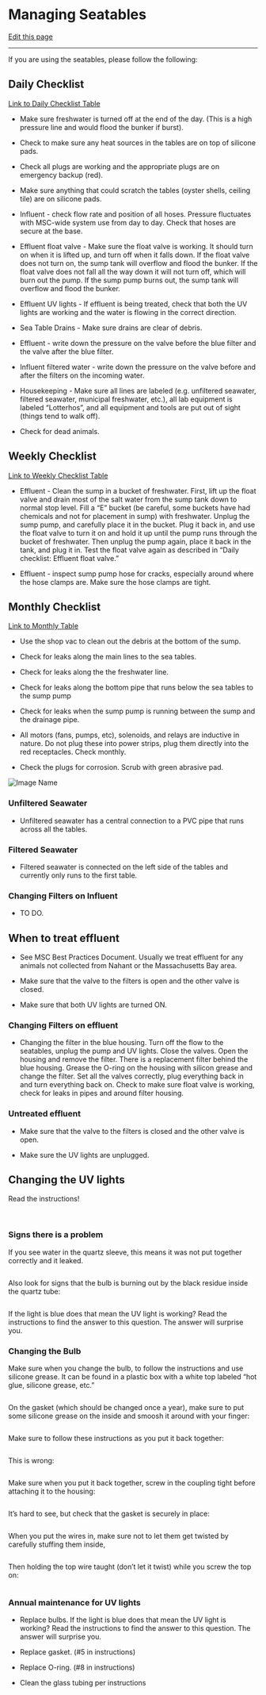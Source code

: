 # Managing Seatables

[Edit this page](https://github.com/DrK-Lo/lotterhoslabprotocols/edit/main/field_Seatables.qmd)

------------------------------------------------------------------------

If you are using the seatables, please follow the following:

## **Daily Checklist** {.unnumbered}

[Link to Daily Checklist Table](https://docs.google.com/spreadsheets/d/1oQnhrPk-GJYOvP48skjc4ehimgx4G3M1Ne0vrJx371c/edit#gid=0)

-   Make sure freshwater is turned off at the end of the day. (This is a high pressure line and would flood the bunker if burst).

-   Check to make sure any heat sources in the tables are on top of silicone pads.

-   Check all plugs are working and the appropriate plugs are on emergency backup (red).

-   Make sure anything that could scratch the tables (oyster shells, ceiling tile) are on silicone pads.

-   Influent - check flow rate and position of all hoses. Pressure fluctuates with MSC-wide system use from day to day. Check that hoses are secure at the base.

-   Effluent float valve - Make sure the float valve is working. It should turn on when it is lifted up, and turn off when it falls down. If the float valve does not turn on, the sump tank will overflow and flood the bunker. If the float valve does not fall all the way down it will not turn off, which will burn out the pump. If the sump pump burns out, the sump tank will overflow and flood the bunker.

-   Effluent UV lights - If effluent is being treated, check that both the UV lights are working and the water is flowing in the correct direction.

-   Sea Table Drains - Make sure drains are clear of debris.

-   Effluent - write down the pressure on the valve before the blue filter and the valve after the blue filter.

-   Influent filtered water - write down the pressure on the valve before and after the filters on the incoming water.

-   Housekeeping - Make sure all lines are labeled (e.g. unfiltered seawater, filtered seawater, municipal freshwater, etc.), all lab equipment is labeled "Lotterhos", and all equipment and tools are put out of sight (things tend to walk off).

-   Check for dead animals.

## **Weekly Checklist** {.unnumbered}

[Link to Weekly Checklist Table](https://docs.google.com/spreadsheets/d/1oQnhrPk-GJYOvP48skjc4ehimgx4G3M1Ne0vrJx371c/edit#gid=1794014838)

-   Effluent - Clean the sump in a bucket of freshwater. First, lift up the float valve and drain most of the salt water from the sump tank down to normal stop level. Fill a "E" bucket (be careful, some buckets have had chemicals and not for placement in sump) with freshwater. Unplug the sump pump, and carefully place it in the bucket. Plug it back in, and use the float valve to turn it on and hold it up until the pump runs through the bucket of freshwater. Then unplug the pump again, place it back in the tank, and plug it in. Test the float valve again as described in "Daily checklist: Effluent float valve."

-   Effluent - inspect sump pump hose for cracks, especially around where the hose clamps are. Make sure the hose clamps are tight.

## **Monthly Checklist** {.unnumbered}

[Link to Monthly Table](https://docs.google.com/spreadsheets/d/1oQnhrPk-GJYOvP48skjc4ehimgx4G3M1Ne0vrJx371c/edit#gid=626032260)

-   Use the shop vac to clean out the debris at the bottom of the sump.

-   Check for leaks along the main lines to the sea tables.

-   Check for leaks along the the freshwater line.

-   Check for leaks along the bottom pipe that runs below the sea tables to the sump pump

-   Check for leaks when the sump pump is running between the sump and the drainage pipe.

-   All motors (fans, pumps, etc), solenoids, and relays are inductive in nature. Do not plug these into power strips, plug them directly into the red receptacles. Check monthly.

-   Check the plugs for corrosion. Scrub with green abrasive pad.

![](img/UVpicts1.JPG){alt="Image Name"}

### **Unfiltered Seawater** {.unnumbered}

-   Unfiltered seawater has a central connection to a PVC pipe that runs across all the tables.

### **Filtered Seawater** {.unnumbered}

-   Filtered seawater is connected on the left side of the tables and currently only runs to the first table.

### **Changing Filters on Influent** {.unnumbered}

-   TO DO.

## **When to treat effluent** {.unnumbered}

-   See MSC Best Practices Document. Usually we treat effluent for any animals not collected from Nahant or the Massachusetts Bay area.

-   Make sure that the valve to the filters is open and the other valve is closed.

-   Make sure that both UV lights are turned ON.

### **Changing Filters on effluent** {.unnumbered}

-   Changing the filter in the blue housing. Turn off the flow to the seatables, unplug the pump and UV lights. Close the valves. Open the housing and remove the filter. There is a replacement filter behind the blue housing. Grease the O-ring on the housing with silicon grease and change the filter. Set all the valves correctly, plug everything back in and turn everything back on. Check to make sure float valve is working, check for leaks in pipes and around filter housing.

### **Untreated effluent** {.unnumbered}

-   Make sure that the valve to the filters is closed and the other valve is open.

-   Make sure the UV lights are unplugged.

## **Changing the UV lights** {.unnumbered}

Read the instructions!

![](img/UVpicts2.JPG){alt=""} ![](img/UVpicts3.JPG){alt=""}

### **Signs there is a problem** {.unnumbered}

If you see water in the quartz sleeve, this means it was not put together correctly and it leaked.

![](img/UVpicts4.JPG){alt=""}

Also look for signs that the bulb is burning out by the black residue inside the quartz tube:

![](img/UVpicts10.JPG){alt=""}

If the light is blue does that mean the UV light is working? Read the instructions to find the answer to this question. The answer will surprise you.

### **Changing the Bulb** {.unnumbered}

Make sure when you change the bulb, to follow the instructions and use silicone grease. It can be found in a plastic box with a white top labeled "hot glue, silicone grease, etc."

![](img/UVpicts6.JPG){alt=""}

On the gasket (which should be changed once a year), make sure to put some silicone grease on the inside and smoosh it around with your finger:

![](img/UVpicts8.JPG){alt=""}

Make sure to follow these instructions as you put it back together:

![](img/UVpicts9.JPG){alt=""}

This is wrong:

![](img/UVpicts14.JPG){alt=""}

Make sure when you put it back together, screw in the coupling tight before attaching it to the housing:

![](img/UVpicts15.JPG){alt=""}

It's hard to see, but check that the gasket is securely in place:

![](img/UVpicts16.JPG){alt=""}

When you put the wires in, make sure not to let them get twisted by carefully stuffing them inside,

![](img/UVpicts17.JPG){alt=""}

Then holding the top wire taught (don't let it twist) while you screw the top on:

![](img/UVpicts18.JPG){alt=""}

### **Annual maintenance for UV lights** {.unnumbered}

-   Replace bulbs. If the light is blue does that mean the UV light is working? Read the instructions to find the answer to this question. The answer will surprise you.

-   Replace gasket. (#5 in instructions)

-   Replace O-ring. (#8 in instructions)

-   Clean the glass tubing per instructions
